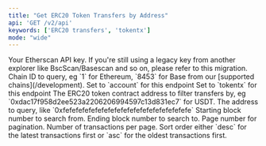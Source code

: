 ```yaml
---
title: "Get ERC20 Token Transfers by Address"
api: 'GET /v2/api'
keywords: ['ERC20 transfers', 'tokentx']
mode: "wide"
---
```



  <ParamField query="apikey" type="string">
    Your Etherscan API key. If you're still using a legacy key from another explorer like BscScan/Basescan and so on, please refer to this migration.
  </ParamField>
  <ParamField query="chainid" type="string" default="1" >
    Chain ID to query, eg `1` for Ethereum, `8453` for Base from our [supported chains](/development).
  </ParamField>
  <ParamField query="module" type="string" default="account">
    Set to `account` for this endpoint
  </ParamField>
  <ParamField query="action" type="string" default="tokentx">
    Set to `tokentx` for this endpoint
  </ParamField>
  <ParamField query="contractaddress" type="string" default="0x9f8f72aa9304c8b593d555f12ef6589cc3a579a2">
    The ERC20 token contract address to filter transfers by, eg `0xdac17f958d2ee523a2206206994597c13d831ec7` for USDT.
  </ParamField>
  <ParamField query="address" type="string" default="0x4e83362442b8d1bec281594cea3050c8eb01311c">
    The address to query, like `0xfefefefefefefefefefefefefefefefefefefefe`
  </ParamField>
  <ParamField query="startblock" type="integer" default="0">
    Starting block number to search from.
  </ParamField>
  <ParamField query="endblock" type="integer" default="27025780">
    Ending block number to search to.
  </ParamField>
    <ParamField query="page" type="integer" default="1">
    Page number for pagination.
  </ParamField>
  <ParamField query="offset" type="integer" default="100">
    Number of transactions per page.
  </ParamField>
  <ParamField query="sort" type="string" default="asc">
    Sort order either `desc` for the latest transactions first or `asc` for the oldest transactions first.
  </ParamField>
